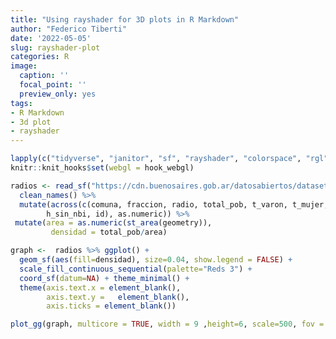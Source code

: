 ```yaml
---
title: "Using rayshader for 3D plots in R Markdown"
author: "Federico Tiberti"
date: '2022-05-05'
slug: rayshader-plot
categories: R
image:
  caption: ''
  focal_point: ''
  preview_only: yes
tags:
- R Markdown
- 3d plot
- rayshader
---
```


```r
lapply(c("tidyverse", "janitor", "sf", "rayshader", "colorspace", "rgl"), require, character.only=T)
knitr::knit_hooks$set(webgl = hook_webgl)
```

```r
radios <- read_sf("https://cdn.buenosaires.gob.ar/datosabiertos/datasets/informacion-censal-por-radio/informacion-censal-por-radio-2010.csv") %>% 
  clean_names() %>%
  mutate(across(c(comuna, fraccion, radio, total_pob, t_varon, t_mujer, t_vivienda, v_particul, v_colectiv, t_hogar, h_con_nbi, 
        h_sin_nbi, id), as.numeric)) %>% 
 mutate(area = as.numeric(st_area(geometry)), 
         densidad = total_pob/area)

graph <-  radios %>% ggplot() +
  geom_sf(aes(fill=densidad), size=0.04, show.legend = FALSE) +
  scale_fill_continuous_sequential(palette="Reds 3") +
  coord_sf(datum=NA) + theme_minimal() +
  theme(axis.text.x = element_blank(),
        axis.text.y =   element_blank(),
        axis.ticks = element_blank()) 


```



```r

plot_gg(graph, multicore = TRUE, width = 9 ,height=6, scale=500, fov = 70)

```





